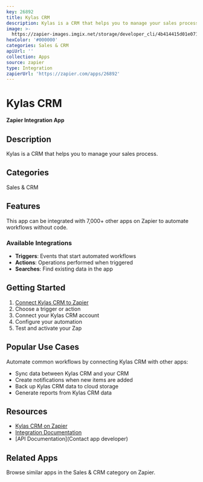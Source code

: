 ```yaml
---
key: 26892
title: Kylas CRM
description: Kylas is a CRM that helps you to manage your sales process.
image: >-
  https://zapier-images.imgix.net/storage/developer_cli/4b414415d01e0719ae956979a35a4866_2.png?auto=format%2Ccompress&ixlib=python-3.0.0&q=50
hexColor: '#000000'
categories: Sales & CRM
apiUrl: ''
collection: Apps
source: zapier
type: Integration
zapierUrl: 'https://zapier.com/apps/26892'
---
```

# Kylas CRM

**Zapier Integration App**

## Description

Kylas is a CRM that helps you to manage your sales process.

## Categories

Sales & CRM

## Features

This app can be integrated with 7,000+ other apps on Zapier to automate workflows without code.

### Available Integrations

- **Triggers**: Events that start automated workflows
- **Actions**: Operations performed when triggered
- **Searches**: Find existing data in the app

## Getting Started

1. [Connect Kylas CRM to Zapier](https://zapier.com/apps/26892)
2. Choose a trigger or action
3. Connect your Kylas CRM account
4. Configure your automation
5. Test and activate your Zap

## Popular Use Cases

Automate common workflows by connecting Kylas CRM with other apps:

- Sync data between Kylas CRM and your CRM
- Create notifications when new items are added
- Back up Kylas CRM data to cloud storage
- Generate reports from Kylas CRM data

## Resources

- [Kylas CRM on Zapier](https://zapier.com/apps/26892)
- [Integration Documentation](https://zapier.com/apps/26892/integrations)
- [API Documentation](Contact app developer)

## Related Apps

Browse similar apps in the Sales & CRM category on Zapier.
